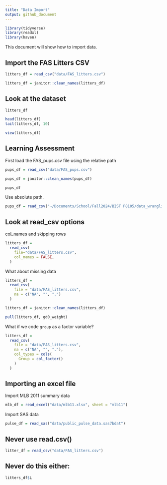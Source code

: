 ```yaml
---
title: "Data Import"
output: github_document
---
```


```r
library(tidyverse)
library(readxl)
library(haven)
```


This document will show how to import data. 

## Import the FAS Litters CSV
```r
litters_df = read_csv("data/FAS_litters.csv")

litters_df = janitor::clean_names(litters_df)
```


## Look at the dataset
```r
litters_df

head(litters_df)
tail(litters_df, 10)
```

```r
view(litters_df)
```


## Learning Assessment
First load the FAS_pups.csv file using the relative path

```r
pups_df = read_csv("data/FAS_pups.csv")

pups_df = janitor::clean_names(pups_df)

pups_df

```

Use absolute path. 

```r

pups_df = read_csv("~/Documents/School/Fall2024/BIST P8105/data_wrangling_I/data/FAS_pups.csv")


```

## Look at read_csv options 

col_names and skipping rows 

```r
litters_df = 
  read_csv(
    file="data/FAS_litters.csv",
    col_names = FALSE, 
  )
```

What about missing data 
```r
litters_df = 
  read_csv(
    file = "data/FAS_litters.csv",
    na = c("NA", "", ".")
  )

litters_df = janitor::clean_names(litters_df)

pull(litters_df, gd0_weight)
```

What if we code `group` as a factor variable?

```r
litters_df = 
  read_csv(
    file = "data/FAS_litters.csv",
    na = c("NA", "", "."), 
    col_types = cols(
      Group = col_factor()
    )
  )
```


## Importing an excel file 

Import MLB 2011 summary data

```r
mlb_df = read_excel("data/mlb11.xlsx", sheet = "mlb11")
```


Import SAS data 
```r
pulse_df = read_sas("data/public_pulse_data.sas7bdat")
```

## Never use read.csv()

```r
litter_df = read_csv("data/FAS_litters.csv")
```


## Never do this either: 
```r
litters_df$L

```


